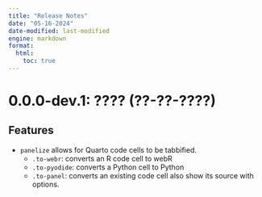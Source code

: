 ```yaml
---
title: "Release Notes"
date: "05-16-2024"
date-modified: last-modified
engine: markdown
format: 
  html:
    toc: true
---
```


# 0.0.0-dev.1: ???? (??-??-????)

## Features

- `panelize` allows for Quarto code cells to be tabbified.
   - `.to-webr`: converts an R code cell to webR
   - `.to-pyodide`: converts a Python cell to Python
   - `.to-panel`: converts an existing code cell also show its source with options.